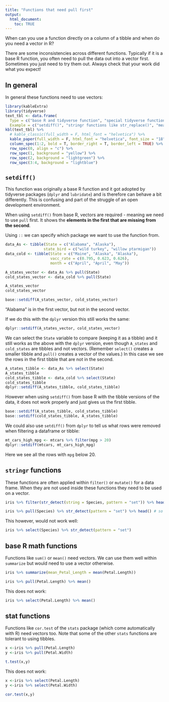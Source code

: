```yaml
---
title: "Functions that need pull first"
output: 
  html_document:
    toc: TRUE
---
```


When can you use a function directly on a column of a tibble and when do you need a vector in R?

There are some inconsistencies across different functions. Typically if it is a base R function, you often need to pull the data out into a vector first.  Sometimes you just need to try them out. Always check that your work did what you expect!

## In general

In general these functions need to use vectors:

```r
library(kableExtra)
library(tidyverse)
text_tbl <- data.frame(
  Type = c("base R and tidyverse function", "special tidyverse functions", "base R functions", "stat functions that come with R"),
  Example = c("setdiff()", "stringr functions like str_replace()", "mean()", "cor.test()"))
kbl(text_tbl) %>%
  # kable_classic(full_width = F, html_font = "helvetica") %>%
  kable_paper(full_width = F, html_font = "helvetica", font_size = "18") %>%
  column_spec(1:2, bold = T, border_right = T, border_left = TRUE) %>%
  row_spec(0, align = "c") %>%
  row_spec(1, background = "yellow") %>%
  row_spec(2, background = "lightgreen") %>%
  row_spec(3:4, background = "lightblue")
```

## `setdiff()`

This function was originally a base R function and it got adopted by tidyverse packages (`dplyr` and `lubridate`) and is therefore can behave a bit differently. This is confusing and part of the struggle of an open development environment.

When using `setdiff()` from base R, vectors are required - meaning we need to use `pull` first. It shows the **elements in the first that are missing from the second**. 

Using `::` we can specify which package we want to use the function from.


```r
data_As <- tibble(State = c("Alabama", "Alaska"),
                 state_bird = c("wild turkey", "willow ptarmigan"))
data_cold <- tibble(State = c("Maine", "Alaska", "Alaska"),
                    vacc_rate = c(0.795, 0.623, 0.626),
                    month = c("April", "April", "May"))

A_states_vector <- data_As %>% pull(State)
cold_states_vector <- data_cold %>% pull(State)

A_states_vector
cold_states_vector

base::setdiff(A_states_vector, cold_states_vector)
```
"Alabama" is in the first vector, but not in the second vector.

If we do this with the `dplyr` version this still works the same:

```r
dplyr::setdiff(A_states_vector, cold_states_vector)
```

We can select the `State` variable to compare (keeping it as a tibble) and it still works as the above with the `dplyr` version, even though `A_states` and `cold_states` are tibbles and not vectors. (Remember `select()` creates a smaller tibble and `pull()` creates a vector of the values.) In this case we see the rows in the first tibble that are not in the second.

```r
A_states_tibble <- data_As %>% select(State)
A_states_tibble
cold_states_tibble <- data_cold %>% select(State)
cold_states_tibble
dplyr::setdiff(A_states_tibble, cold_states_tibble)

```

However when using `setdiff()` from base R with the tibble versions of the data, it does not work properly and just gives us the first tibble.

```r
base::setdiff(A_states_tibble, cold_states_tibble) 
base::setdiff(cold_states_tibble, A_states_tibble) 
```

We could also use `setdiff()` from `dplyr` to tell us what rows were removed when filtering a dataframe or tibble:

```r
mt_cars_high_mpg <- mtcars %>% filter(mpg > 20)
dplyr::setdiff(mtcars, mt_cars_high_mpg)
```

Here we see all the rows with `mpg` below 20. 

## `stringr` functions

These functions are often applied within `filter()` or `mutate()` for a data frame. When they are not used inside these functions they need to be used on a vector. 

```r
iris %>% filter(str_detect(string = Species, pattern = "set")) %>% head() # this will work

iris %>% pull(Species) %>% str_detect(pattern = "set") %>% head() # so will this
```

This however, would not work well:

```r
iris %>% select(Species) %>% str_detect(pattern = "set")
```


## base R math functions

Functions like `sum()` or `mean()` need vectors. We can use them well within `summarize` but would need to use a vector otherwise. 

```r
iris %>% summarize(mean_Petal_Length = mean(Petal.Length))

iris %>% pull(Petal.Length) %>% mean()
```

This does not work:

```r
iris %>% select(Petal.Length) %>% mean()

```



## stat functions

Functions like `cor.test` of the `stats` package (which come automatically with R) need vectors too. Note that some of the other `stats` functions are tolerant to using tibbles. 

```r

x <-iris %>% pull(Petal.Length)
y <-iris %>% pull(Petal.Width)

t.test(x,y)
```

This does not work:

```r
x <-iris %>% select(Petal.Length)
y <-iris %>% select(Petal.Width)

cor.test(x,y)
```

